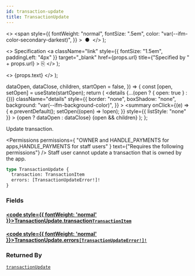 ```yaml
---
id: transaction-update
title: TransactionUpdate
---
```


  <>
    <span
      style={{
        fontWeight: "normal",
        fontSize: ".5em",
        color: "var(--ifm-color-secondary-darkest)",
      }}
    >
      &nbsp;●&nbsp;
    </span>
  </>
);

  <>
    Specification
    <a
      className="link"
      style={{ fontSize: "1.5em", paddingLeft: "4px" }}
      target="\_blank"
      href={props.url}
      title={"Specified by " + props.url}
    >
      ⎘
    </a>
  </>
);

  <>
    <span className={props.class}>{props.text}</span>
  </>
);


  dataOpen,
  dataClose,
  children,
  startOpen = false,
}) => {
  const [open, setOpen] = useState(startOpen);
  return (
    <details
      {...(open ? { open: true } : {})}
      className="details"
      style={{
        border: "none",
        boxShadow: "none",
        background: "var(--ifm-background-color)",
      }}
    >
      <summary
        onClick={(e) => {
          e.preventDefault();
          setOpen((open) => !open);
        }}
        style={{ listStyle: "none" }}
      >
        {open ? dataOpen : dataClose}
      </summary>
      {open && children}
    </details>
  );
};

Update transaction.

<Badge
  text="Added in Saleor 3.4"
  class="badge badge--secondary margin-bottom--sm"
/>

<FeaturePreview />

<Permissions
  permissions={
    "OWNER and HANDLE_PAYMENTS for apps,HANDLE_PAYMENTS for staff users"
  }
  text={"Requires the following permissions"}
/>
Staff user cannot update a transaction that is owned by the app.

```graphql
type TransactionUpdate {
  transaction: TransactionItem
  errors: [TransactionUpdateError!]!
}
```

### Fields

#### [<code style={{ fontWeight: 'normal' }}>TransactionUpdate.<b>transaction</b></code>](#)<Bullet />[`TransactionItem`](../../../api-reference/payments/objects/transaction-item) <Badge class="badge badge--secondary" text="object"/> <Badge class="badge badge--secondary" text="payments"/>

>

#### [<code style={{ fontWeight: 'normal' }}>TransactionUpdate.<b>errors</b></code>](#)<Bullet />[`[TransactionUpdateError!]!`](../../../api-reference/payments/objects/transaction-update-error) <Badge class="badge badge--secondary" text="non-null"/> <Badge class="badge badge--secondary" text="object"/> <Badge class="badge badge--secondary" text="payments"/>

>

### Returned By

[`transactionUpdate`](../../../api-reference/payments/mutations/transaction-update) <Badge class="badge badge--secondary" text="mutation"/>


